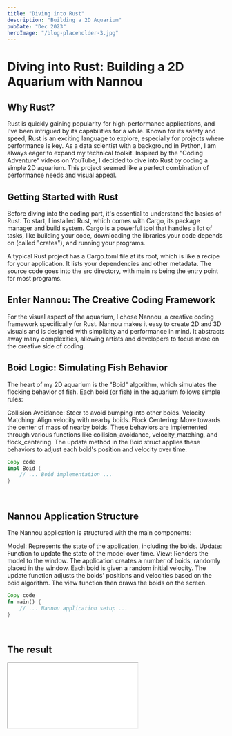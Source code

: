 ```yaml
---
title: "Diving into Rust"
description: "Building a 2D Aquarium"
pubDate: "Dec 2023"
heroImage: "/blog-placeholder-3.jpg"
---
```



# Diving into Rust: Building a 2D Aquarium with Nannou

## Why Rust?
Rust is quickly gaining popularity for high-performance applications, and I've been intrigued by its capabilities for a while. Known for its safety and speed, Rust is an exciting language to explore, especially for projects where performance is key. As a data scientist with a background in Python, I am always eager to expand my technical toolkit. Inspired by the "Coding Adventure" videos on YouTube, I decided to dive into Rust by coding a simple 2D aquarium. This project seemed like a perfect combination of performance needs and visual appeal.

## Getting Started with Rust
Before diving into the coding part, it's essential to understand the basics of Rust. To start, I installed Rust, which comes with Cargo, its package manager and build system. Cargo is a powerful tool that handles a lot of tasks, like building your code, downloading the libraries your code depends on (called "crates"), and running your programs.

A typical Rust project has a Cargo.toml file at its root, which is like a recipe for your application. It lists your dependencies and other metadata. The source code goes into the src directory, with main.rs being the entry point for most programs.

## Enter Nannou: The Creative Coding Framework
For the visual aspect of the aquarium, I chose Nannou, a creative coding framework specifically for Rust. Nannou makes it easy to create 2D and 3D visuals and is designed with simplicity and performance in mind. It abstracts away many complexities, allowing artists and developers to focus more on the creative side of coding.

## Boid Logic: Simulating Fish Behavior
The heart of my 2D aquarium is the "Boid" algorithm, which simulates the flocking behavior of fish. Each boid (or fish) in the aquarium follows simple rules:

Collision Avoidance: Steer to avoid bumping into other boids.
Velocity Matching: Align velocity with nearby boids.
Flock Centering: Move towards the center of mass of nearby boids.
These behaviors are implemented through various functions like collision_avoidance, velocity_matching, and flock_centering. The update method in the Boid struct applies these behaviors to adjust each boid's position and velocity over time.

```rust
Copy code
impl Boid {
    // ... Boid implementation ...
}
```
<br />

## Nannou Application Structure
The Nannou application is structured with the main components:

Model: Represents the state of the application, including the boids.
Update: Function to update the state of the model over time.
View: Renders the model to the window.
The application creates a number of boids, randomly placed in the window. Each boid is given a random initial velocity. The update function adjusts the boids' positions and velocities based on the boid algorithm. The view function then draws the boids on the screen.


```rust
Copy code
fn main() {
    // ... Nannou application setup ...
}
```
<br />

## The result

<iframe id="rustiframe" class="w-[512px] h-[512px]" src="../../nannousimple" />

## Final Thoughts
Working with Rust has been both challenging and rewarding. The strong type guarantees and the ability to have tests alongside code are significant advantages. However, reading existing Rust code can be daunting at first, and it requires some time to get used to the syntax and concepts.

The integration with WebAssembly (WASM) is another aspect of Rust that excites me, offering possibilities for high-performance web applications.

In conclusion, my journey into Rust with this simple 2D aquarium project has been a delightful learning experience. It's a language that demands a bit more at the beginning but offers robustness and performance that are hard to match. For anyone looking to enhance their programming skills and explore new territories, Rust is definitely worth considering!

